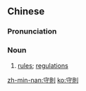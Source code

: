 ==Chinese==
{{zh-forms|s=守则}}

===Pronunciation===
{{zh-pron
|m=shǒuzé
|c=sau2 zak1
|mn=qz:siú-chak/tw,xm,zz:siú-chek
|cat=n
}}

===Noun===
{{zh-noun}}

# [[rule]]s; [[regulation]]s

[[zh-min-nan:守則]]
[[ko:守則]]